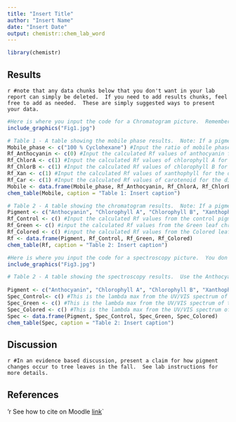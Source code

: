 ```yaml
---
title: "Insert Title"
author: "Insert Name"
date: "Insert Date"
output: chemistr::chem_lab_word
---
```


```r
library(chemistr)
```


## Results

`r #note that any data chunks below that you don't want in your lab report can simply be deleted.  If you need to add results chunks, feel free to add as needed.  These are simply suggested ways to present your data.`


```r
#Here is where you input the code for a Chromatogram picture.  Remember the picture should be uploaded to your lab report folder.
include_graphics("Fig1.jpg")
```

```r
# Table 1 - A table showing the mobile phase results.  Note: If a pigment is missing a data point, then use "NA" in place of the value  Use NT if the datapoint was not analyzed due to time or other issue.
Mobile_phase <- c("100 % Cyclohexane") #Input the ratio of mobile phase components that were tested
Rf_Anthocyanin <- c(0) #Input the calculated Rf values of anthocyanin for the different mobile phase tests
Rf_ChlorA <- c(1) #Input the calculated Rf values of chlorophyll A for the different mobile phase tests
Rf_ChlorB <- c(1) #Input the calculated Rf values of chlorophyll B for the different mobile phase tests
Rf_Xan <- c(1) #Input the calculated Rf values of xanthophyll for the different mobile phase tests
Rf_Car <- c(1) #Input the calculated Rf values of carotenoid for the different mobile phase tests
Mobile <- data.frame(Mobile_phase, Rf_Anthocyanin, Rf_ChlorA, Rf_ChlorB, Rf_Xan, Rf_Car)
chem_table(Mobile, caption = "Table 1: Insert caption")
```


```r
# Table 2 - A table showing the chromatogram results.  Note: If a pigment is missing a data point due to the pigment not present, then use "NA" in place of the value. Use NT if the datapoint was not analyzed due to time or other issue.
Pigment <- c("Anthocyanin", "Chlorophyll A", "Chlorophyll B", "Xanthophyll", "Carotenoid")
Rf_Control <- c() #Input the calculated Rf values from the control pigment chromatogram
Rf_Green <- c() #input the calculated Rf values from the Green leaf chromatogram
Rf_Colored <- c() #input the calculated Rf values from the Colored leaf chromatogram
Rf <- data.frame(Pigment, Rf_Control, Rf_Green, Rf_Colored)
chem_table(Rf, caption = "Table 2: Insert caption")
```

```r
#Here is where you input the code for a spectroscopy picture.  You don't need to include all your pictures, since the data might be reported in a table, but you may want to include at least one as a example of what you were looking at.  
include_graphics("Fig3.jpg")
```

```r
# Table 2 - A table showing the spectroscopy results.  Use the Anthocyanin data from the acid samples and the other pigment data from the non-acid samples.
 
Pigment <- c("Anthocyanin", "Chlorophyll A", "Chlorophyll B", "Xanthophyll", "Carotenoid")
Spec_Control<- c() #This is the lambda max from the UV/VIS spectrum of the control pigments found in the appendix of the Leaf lab instructions. If there are multiple lambda max values, you can use quotes such as c("252, 298", "520").  This shows the first pigment has two lambda max values at 252 and 298 nm while the second pigment only has a lammbda max at 520 nm.
Spec_Green <- c() #This is the lambda max from the UV/VIS spectrum of the green leaves. If the pigment was not seen, use "NA" in its place. If the pigment was not tested use "NT" 
Spec_Colored <- c() #This is the lambda max from the UV/VIS spectrum of the colored leaves. If the pigment was not seen, use "NA" in its place. If the pigment was not tested use "NT" 
Spec <- data.frame(Pigment, Spec_Control, Spec_Green, Spec_Colored)
chem_table(Spec, caption = "Table 2: Insert caption")
```




## Discussion

`r #In an evidence based discussion, present a claim for how pigment changes occur to tree leaves in the fall.  See lab instructions for more details.`


## References

'r See how to cite on Moodle [link](https://moodle.reed.edu/mod/page/view.php?id=87220)`
